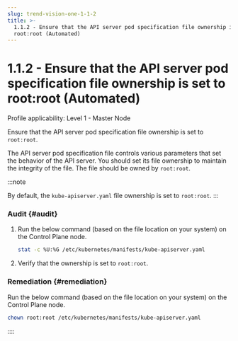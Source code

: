 ```yaml
---
slug: trend-vision-one-1-1-2
title: >-
  1.1.2 - Ensure that the API server pod specification file ownership is set to
  root:root (Automated)
---
```

# 1.1.2 - Ensure that the API server pod specification file ownership is set to root:root (Automated)

Profile applicability: Level 1 - Master Node

Ensure that the API server pod specification file ownership is set to `root:root`.

The API server pod specification file controls various parameters that set the behavior of the API server. You should set its file ownership to maintain the integrity of the file. The file should be owned by `root:root`.

:::note

By default, the `kube-apiserver.yaml` file ownership is set to `root:root`.
:::

### Audit {#audit}

1.  Run the below command (based on the file location on your system) on the Control Plane node.

    ```bash
    stat -c %U:%G /etc/kubernetes/manifests/kube-apiserver.yaml
    ```

2.  Verify that the ownership is set to `root:root`.

### Remediation {#remediation}

Run the below command (based on the file location on your system) on the Control Plane node.

```bash
chown root:root /etc/kubernetes/manifests/kube-apiserver.yaml
```
::::

